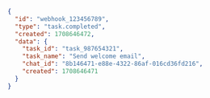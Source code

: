 ```json
{
  "id": "webhook_123456789",
  "type": "task.completed",
  "created": 1708646472,
  "data": {
    "task_id": "task_987654321",
    "task_name": "Send welcome email",
    "chat_id": "8b146471-e88e-4322-86af-016cd36fd216",
    "created": 1708646471
  }
}
```